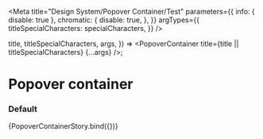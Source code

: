 

<Meta
  title="Design System/Popover Container/Test"
  parameters={{
    info: { disable: true },
    chromatic: {
      disable: true,
    },
  }}
  argTypes={{
    titleSpecialCharacters: specialCharacters,
  }}
/>

  title,
  titleSpecialCharacters,
  args,
}) => <PopoverContainer title={title || titleSpecialCharacters} {...args} />;

# Popover container

### Default

<Preview>
  <Story
    name="default"
    args={{
      title: "Title",
      titleSpecialCharacters: undefined,
      open: true,
    }}
  >
    {PopoverContainerStory.bind({})}
  </Story>
</Preview>
